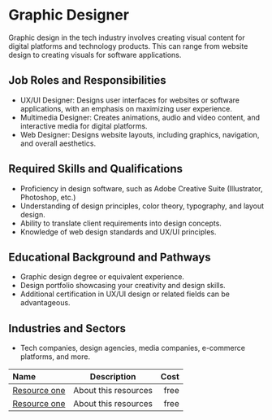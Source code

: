 # Graphic Designer

Graphic design in the tech industry involves creating visual content for digital platforms and technology products. This can range from website design to creating visuals for software applications.

## Job Roles and Responsibilities

- UX/UI Designer: Designs user interfaces for websites or software applications, with an emphasis on maximizing user experience.
- Multimedia Designer: Creates animations, audio and video content, and interactive media for digital platforms.
- Web Designer: Designs website layouts, including graphics, navigation, and overall aesthetics.

## Required Skills and Qualifications

- Proficiency in design software, such as Adobe Creative Suite (Illustrator, Photoshop, etc.)
- Understanding of design principles, color theory, typography, and layout design.
- Ability to translate client requirements into design concepts.
- Knowledge of web design standards and UX/UI principles.

## Educational Background and Pathways

- Graphic design degree or equivalent experience.
- Design portfolio showcasing your creativity and design skills.
- Additional certification in UX/UI design or related fields can be advantageous.

## Industries and Sectors

- Tech companies, design agencies, media companies, e-commerce platforms, and more.

| Name                                 |     Description      | Cost |
| :----------------------------------- | :------------------: | ---: |
| [Resource one](https://example.com/) | About this resources | free |
| [Resource one](https://example.com/) | About this resources | free |
